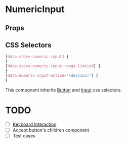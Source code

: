 

# NumericInput

<Canvas>
  <Story id="molecules-numeric-input--numeric-input" />
</Canvas>

## Props

<ArgsTable of={NumericInput} />

## CSS Selectors

```css
[data-store-numeric-input] {
}
[data-store-numeric-input-range-limited] {
}
[data-numeric-input-action='(dec|inc)'] {
}
```

This component inherits [Button](?path=/docs/atoms-button--button#css-selectors) and [Input](?path=/docs/atoms-input--input#css-selectors) css selectors.

# TODO

- [ ] [Keyboard Interaction](https://www.w3.org/TR/wai-aria-practices-1.2/#slidertwothumb_kbd_interaction)
- [ ] Accept button's children component
- [ ] Test cases
